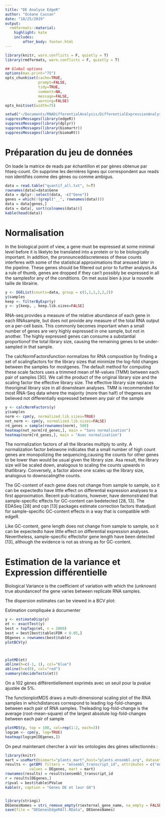```yaml
---
title: "DE Analyse EdgeR"
author: "Océane Cassan"
date: "10/25/2019"
output: 
  rmdformats::material:
    highlight: kate
    includes:
        after_body: footer.html
---
```


```r
library(knitr, warn.conflicts = F, quietly = T)
library(rmdformats, warn.conflicts = F, quietly = T)

## Global options
options(max.print="75")
opts_chunk$set(cache=TRUE,
               prompt=FALSE,
               tidy=TRUE,
               comment=NA,
               message=FALSE,
               warning=FALSE)
opts_knit$set(width=75)

setwd("~/Documents/RNADifferentialAnalysis/DifferentialExpressionAnalysis")
suppressMessages(library(edgeR))
suppressMessages(library(dplyr))
suppressMessages(library(biomartr))
suppressMessages(library(biomaRt))
```

# Préparation du jeu de données

On loade la matrice de reads par échantillon et par gènes obtenue par htseq-count.
On supprime les dernières lignes qui correspondent aux reads non identifiés comme des gènes ou comme ambigus.

```r
data = read.table("quantif_all.txt", h=T)
rownames(data)=data$Gene
data = dplyr::select(data, -c("Gene"))
genes = which(!(grepl("__", rownames(data))))
data = data[genes,]
data = data[, sort(colnames(data))]
kable(head(data))
```


# Normalisation

In the biological point of view, a gene must be expressed at some minimal level before it is likelyto be translated into a protein or to be biologically important. In addition, the pronounceddiscreteness of these counts interferes with some of the statistical approximations that areused later in the pipeline. These genes should be filtered out prior to further analysis.As a rule of thumb, genes are dropped if they can’t possibly be expressed in all the samplesfor any of the conditions. On met aussi bien à jour la nouvelle taille de librairie.

```r
y <- DGEList(counts=data, group = c(1,1,1,2,2,2))
y$samples
keep <- filterByExpr(y)
y <- y[keep, , keep.lib.sizes=FALSE]
```

RNA-seq provides a measure of the relative abundance of each gene in each RNAsample, but does not provide any measure of the total RNA output on a per-cell basis. This commonly becomes important when a small number of genes are very highly expressed in one sample, but not in another. The highly expressed genes can consume a substantial proportionof the total library size, causing the remaining genes to be under-sampled in that sample.

The calcNormFactorsfunction normalizes for RNA composition by finding a set of scalingfactors for the library sizes that minimize the log-fold changes between the samples for mostgenes. The default method for computing these scale factors uses a trimmed mean of M-values (TMM) between each pair of samples [30]. We call the product of the original library size and the scaling factor the effective library size. The effective library size replaces theoriginal library size in all downsteam analyses. TMM is recommended for most RNA-Seq data where the majority (more than half) of thegenes are believed not differentially expressed between any pair of the sample

```r
y <- calcNormFactors(y)
y$samples
norm <- cpm(y, normalized.lib.sizes=TRUE)
not_norm <- cpm(y, normalized.lib.sizes=FALSE)
rd_genes = sample(rownames(norm), 500)
heatmap(not_norm[rd_genes,], main = "Sans normalisation")
heatmap(norm[rd_genes,], main = "Avec normalisation")
```


The normalization factors of all the libraries multiply to unity. A normalization factor belowone indicates that a small number of high count genes are monopolizing the sequencing,causing the counts for other genes to be lower than would be usual given the library size. Asa result, the library size will be scaled down, analogous to scaling the counts upwards in thatlibrary. Conversely, a factor above one scales up the library size, analogous to downscalingthe counts.

The GC-content of each gene does not change from sample to sample, so it can be expectedto have little effect on differential expression analyses to a first approximation. Recent pub-lications, however, have demonstrated that sample-specific effects for GC-content can bedetected [28, 13]. The EDASeq [28] and cqn [13] packages estimate correction factors thatadjust for sample-specific GC-content effects in a way that is compatible with edgeR.

Like GC-content, gene length does not change from sample to sample, so it can be expectedto have little effect on differential expression analyses. Nevertheless, sample-specific effectsfor gene length have been detected [13], although the evidence is not as strong as for GC-content.

# Estimation de la variance et Expression différentielle

Biological Variance is the coefficient of variation with which the (unknown) true abundanceof the gene varies between replicate RNA samples.

The dispersion estimates can be viewed in a BCV plot:


Estimation compliquée à documenter
```r
y <- estimateDisp(y)
et <- exactTest(y)
best = topTags(et, n = 2000)
best = best[best$table$FDR < 0.05,]
DEgenes = rownames(best$table)
plotBCV(y)



plotMD(et)
abline(h=c(-1, 1), col="blue")
abline(h=c(0), col="red")
summary(decideTests(et))
```

On a 102 gènes différentiellement exprimés avec un seuil pour la pvalue ajustée de 5%. 

The functionplotMDS draws a multi-dimensional scaling plot of the RNA samples in whichdistances correspond to leading log-fold-changes between each pair of RNA samples. Theleading log-fold-change is the average (root-mean-square) of the largest absolute log-fold-changes between each pair of sample

```r
plotMDS(y, top = 100, col=rep(1:2, each=3))
logcpm <- cpm(y, log=TRUE)
heatmap(logcpm[DEgenes,])
```


On peut maintenant chercher à voir les ontologies des gènes sélectionnés :
```r
library(knitr)
mart = useMart(biomart="plants_mart",host="plants.ensembl.org", dataset = "athaliana_eg_gene")
results <- getBM( filters = "ensembl_transcript_id", attributes = c("ensembl_transcript_id", "description", "external_gene_name"),
           values = DEgenes, mart = mart)
rownames(results) = results$ensembl_transcript_id
r = results[DEgenes,]
r$pval = best$table$PValue
kable(r, caption = "Genes DE et leur GO")


library(stringi)
DEGenesNames = stri_remove_empty(r$external_gene_name, na_empty = FALSE)
save(file = "DEGenesEdgeRAll.RData", DEGenesNames)
```


